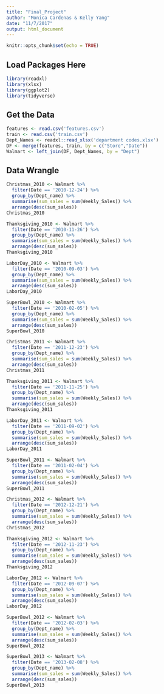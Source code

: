 ```yaml
---
title: "Final_Project"
author: "Monica Cardenas & Kelly Yang"
date: "11/7/2017"
output: html_document
---
```


```r
knitr::opts_chunk$set(echo = TRUE)
```

## Load Packages Here
```r
library(readxl)
library(xlsx)
library(ggplot2)
library(tidyverse)
```

## Get the Data
```r
features <- read.csv('features.csv')
train <- read.csv('train.csv')
Dept_Names <- readxl::read_xlsx('department codes.xlsx')
DF <- merge(features, train, by = c("Store","Date"))
Walmart <- left_join(DF, Dept_Names, by = "Dept")
```

## Data Wrangle
```r
Christmas_2010 <- Walmart %>%
  filter(Date == '2010-12-24') %>%
  group_by(Dept_name) %>%
  summarise(sum_sales = sum(Weekly_Sales)) %>%
  arrange(desc(sum_sales))
Christmas_2010

Thanksgiving_2010 <- Walmart %>%
  filter(Date == '2010-11-26') %>%
  group_by(Dept_name) %>%
  summarise(sum_sales = sum(Weekly_Sales)) %>%
  arrange(desc(sum_sales))
Thanksgiving_2010

LaborDay_2010 <- Walmart %>%
  filter(Date == '2010-09-03') %>%
  group_by(Dept_name) %>%
  summarise(sum_sales = sum(Weekly_Sales)) %>%
  arrange(desc(sum_sales))
LaborDay_2010

SuperBowl_2010 <- Walmart %>%
  filter(Date == '2010-02-05') %>%
  group_by(Dept_name) %>%
  summarise(sum_sales = sum(Weekly_Sales)) %>%
  arrange(desc(sum_sales))
SuperBowl_2010
```

```r
Christmas_2011 <- Walmart %>%
  filter(Date == '2011-12-23') %>%
  group_by(Dept_name) %>%
  summarise(sum_sales = sum(Weekly_Sales)) %>%
  arrange(desc(sum_sales))
Christmas_2011

Thanksgiving_2011 <- Walmart %>%
  filter(Date == '2011-11-25') %>%
  group_by(Dept_name) %>%
  summarise(sum_sales = sum(Weekly_Sales)) %>%
  arrange(desc(sum_sales))
Thanksgiving_2011

LaborDay_2011 <- Walmart %>%
  filter(Date == '2011-09-02') %>%
  group_by(Dept_name) %>%
  summarise(sum_sales = sum(Weekly_Sales)) %>%
  arrange(desc(sum_sales))
LaborDay_2011

SuperBowl_2011 <- Walmart %>%
  filter(Date == '2011-02-04') %>%
  group_by(Dept_name) %>%
  summarise(sum_sales = sum(Weekly_Sales)) %>%
  arrange(desc(sum_sales))
SuperBowl_2011
```

```r
Christmas_2012 <- Walmart %>%
  filter(Date == '2012-12-21') %>%
  group_by(Dept_name) %>%
  summarise(sum_sales = sum(Weekly_Sales)) %>%
  arrange(desc(sum_sales))
Christmas_2012

Thanksgiving_2012 <- Walmart %>%
  filter(Date == '2012-11-23') %>%
  group_by(Dept_name) %>%
  summarise(sum_sales = sum(Weekly_Sales)) %>%
  arrange(desc(sum_sales))
Thanksgiving_2012

LaborDay_2012 <- Walmart %>%
  filter(Date == '2012-09-07') %>%
  group_by(Dept_name) %>%
  summarise(sum_sales = sum(Weekly_Sales)) %>%
  arrange(desc(sum_sales))
LaborDay_2012

SuperBowl_2012 <- Walmart %>%
  filter(Date == '2012-02-03') %>%
  group_by(Dept_name) %>%
  summarise(sum_sales = sum(Weekly_Sales)) %>%
  arrange(desc(sum_sales))
SuperBowl_2012
```

```r
SuperBowl_2013 <- Walmart %>%
  filter(Date == '2013-02-08') %>%
  group_by(Dept_name) %>%
  summarise(sum_sales = sum(Weekly_Sales)) %>%
  arrange(desc(sum_sales))
SuperBowl_2013
```